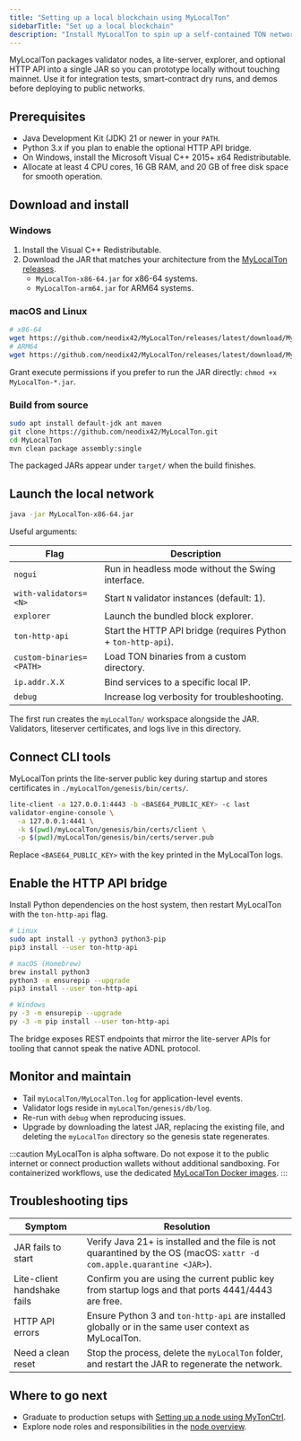 ```yaml
---
title: "Setting up a local blockchain using MyLocalTon"
sidebarTitle: "Set up a local blockchain"
description: "Install MyLocalTon to spin up a self-contained TON network for development and testing."
---
```


MyLocalTon packages validator nodes, a lite-server, explorer, and optional HTTP API into a single JAR so you can prototype locally without touching mainnet. Use it for integration tests, smart-contract dry runs, and demos before deploying to public networks.

## Prerequisites

- Java Development Kit (JDK) 21 or newer in your `PATH`.
- Python 3.x if you plan to enable the optional HTTP API bridge.
- On Windows, install the Microsoft Visual C++ 2015+ x64 Redistributable.
- Allocate at least 4 CPU cores, 16 GB RAM, and 20 GB of free disk space for smooth operation.

## Download and install

### Windows

1. Install the Visual C++ Redistributable.
2. Download the JAR that matches your architecture from the [MyLocalTon releases](https://github.com/neodix42/MyLocalTon/releases).
   - `MyLocalTon-x86-64.jar` for x86-64 systems.
   - `MyLocalTon-arm64.jar` for ARM64 systems.

### macOS and Linux

```bash
# x86-64
wget https://github.com/neodix42/MyLocalTon/releases/latest/download/MyLocalTon-x86-64.jar
# ARM64
wget https://github.com/neodix42/MyLocalTon/releases/latest/download/MyLocalTon-arm64.jar
```

Grant execute permissions if you prefer to run the JAR directly: `chmod +x MyLocalTon-*.jar`.

### Build from source

```bash
sudo apt install default-jdk ant maven
git clone https://github.com/neodix42/MyLocalTon.git
cd MyLocalTon
mvn clean package assembly:single
```

The packaged JARs appear under `target/` when the build finishes.

## Launch the local network

```bash
java -jar MyLocalTon-x86-64.jar
```

Useful arguments:

| Flag | Description |
| --- | --- |
| `nogui` | Run in headless mode without the Swing interface. |
| `with-validators=<N>` | Start `N` validator instances (default: 1). |
| `explorer` | Launch the bundled block explorer. |
| `ton-http-api` | Start the HTTP API bridge (requires Python + `ton-http-api`). |
| `custom-binaries=<PATH>` | Load TON binaries from a custom directory. |
| `ip.addr.X.X` | Bind services to a specific local IP. |
| `debug` | Increase log verbosity for troubleshooting. |

The first run creates the `myLocalTon/` workspace alongside the JAR. Validators, liteserver certificates, and logs live in this directory.

## Connect CLI tools

MyLocalTon prints the lite-server public key during startup and stores certificates in `./myLocalTon/genesis/bin/certs/`.

```bash
lite-client -a 127.0.0.1:4443 -b <BASE64_PUBLIC_KEY> -c last
validator-engine-console \
  -a 127.0.0.1:4441 \
  -k $(pwd)/myLocalTon/genesis/bin/certs/client \
  -p $(pwd)/myLocalTon/genesis/bin/certs/server.pub
```

Replace `<BASE64_PUBLIC_KEY>` with the key printed in the MyLocalTon logs.

## Enable the HTTP API bridge

Install Python dependencies on the host system, then restart MyLocalTon with the `ton-http-api` flag.

```bash
# Linux
sudo apt install -y python3 python3-pip
pip3 install --user ton-http-api

# macOS (Homebrew)
brew install python3
python3 -m ensurepip --upgrade
pip3 install --user ton-http-api

# Windows
py -3 -m ensurepip --upgrade
py -3 -m pip install --user ton-http-api
```

The bridge exposes REST endpoints that mirror the lite-server APIs for tooling that cannot speak the native ADNL protocol.

## Monitor and maintain

- Tail `myLocalTon/MyLocalTon.log` for application-level events.
- Validator logs reside in `myLocalTon/genesis/db/log`.
- Re-run with `debug` when reproducing issues.
- Upgrade by downloading the latest JAR, replacing the existing file, and deleting the `myLocalTon` directory so the genesis state regenerates.

:::caution
MyLocalTon is alpha software. Do not expose it to the public internet or connect production wallets without additional sandboxing. For containerized workflows, use the dedicated [MyLocalTon Docker images](https://github.com/neodix42/MyLocalTon/tree/master/docker).
:::

## Troubleshooting tips

| Symptom | Resolution |
| --- | --- |
| JAR fails to start | Verify Java 21+ is installed and the file is not quarantined by the OS (macOS: `xattr -d com.apple.quarantine <JAR>`). |
| Lite-client handshake fails | Confirm you are using the current public key from startup logs and that ports 4441/4443 are free. |
| HTTP API errors | Ensure Python 3 and `ton-http-api` are installed globally or in the same user context as MyLocalTon. |
| Need a clean reset | Stop the process, delete the `myLocalTon` folder, and restart the JAR to regenerate the network. |

## Where to go next

- Graduate to production setups with [Setting up a node using MyTonCtrl](./setup-mytonctrl).
- Explore node roles and responsibilities in the [node overview](./overview).
